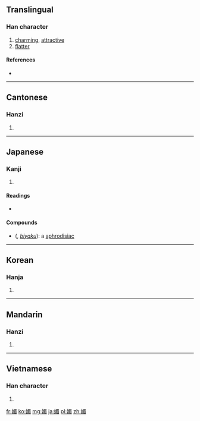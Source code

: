 ==Translingual==

===Han character===
{{Han char|rn=38|rad=女|as=09|sn=12|four=4746<sub>7</sub>|canj=女日竹山 (VAHU)|ids=⿰[[女]][[眉]]}}

# [[charming]], [[attractive]]
# [[flatter]]

====References====
* {{Han ref|kx=0267.070|dkj=06513|dj=0534.110|hdz=21069.150|uh=5A9A|ud=23194|bh=B441|bd=46145}}

----

==Cantonese==

===Hanzi===
{{yue-hanzi|jyut=|y=mei6}}

# {{defn|lang=yue|sort=女09}}

----

==Japanese==

===Kanji===
{{ja-kanji|grade=uc|rs=女09}}

# {{defn|lang=ja|sort=女09}}

====Readings====
* {{ja-readings|on=[[び]] (bi)|kun=[[こぶ|こ-ぶ]] (ko-bu), [[こび]] (kobi), [[こびる|こ-びる]] (ko-biru), [[こばむ|こ-ばむ]] (ko-bamu)}}

====Compounds====
* {{l|ja|媚薬}} ({{l|ja|びやく}}, ''[[biyaku]]''): a [[aphrodisiac]]

----

==Korean==

===Hanja===
{{ko-hanja|hangeul=미|rv=mi|mr=mi}}

# {{defn|lang=ko|sort=女09}}

----

==Mandarin==

===Hanzi===
{{cmn-hanzi|pin=[[mèi]] ([[mei4]])|wg=mei<sup>4</sup>}}

# {{defn|lang=cmn|sort=女09}}

----

==Vietnamese==

===Han character===
{{vi-hantu|[[mị]]|rs=女09}}

# {{defn|lang=vi|sort=女09}}

[[fr:媚]]
[[ko:媚]]
[[mg:媚]]
[[ja:媚]]
[[pl:媚]]
[[zh:媚]]